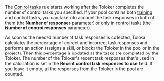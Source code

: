 <Cut title="How are the correct control task responses counted?">

The [Control tasks](/docs/guide/goldenset) rule starts working after the Toloker completes the number of control tasks you specified. If your pool contains both [training](/docs/glossary#training-task) and control tasks, you can take into account the task responses in both of them (the **Number of responses** parameter) or only in control tasks (the **Number of control responses** parameter).

As soon as the needed number of task responses is collected, Toloka calculates the percentage of correct and incorrect task responses and performs an action (assigns a skill, or blocks the Toloker in the pool or in the project). Then this percentage is updated as the tasks are completed by the Toloker. The number of the Toloker's recent task responses that's used in the calculation is set in the **Recent control task responses to use** field. If you leave it empty, all the responses from the Toloker in the pool are counted.

</Cut>